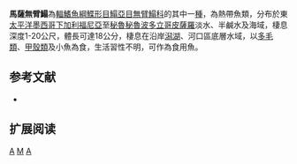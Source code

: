 {{Speciesbox 
| genus = Achirus
| species = mazatlanus
| image = Achirusmazatlanus.jpg
| status = LC
| status_system = IUCN3.1
| authority = [[Steindachner|Steindachner]], 1869
| synonyms = *''Solea mazatlana, Steindachner, 1869''
}}

'''馬薩無臂鰨'''為[[輻鰭魚綱|輻鰭魚綱]][[鰈形目|鰈形目]][[鰨亞目|鰨亞目]][[無臂鰨科|無臂鰨科]]的其中一[[種|種]]，為熱帶魚類，分布於東[[太平洋|太平洋]][[墨西哥|墨西哥]][[下加利福尼亞|下加利福尼亞]]至[[秘魯|秘魯]][[秘魯|秘魯]][[波多立哥皮薩羅|波多立哥皮薩羅]]淡水、半鹹水及海域，棲息深度1-20公尺，體長可達18公分，棲息在沿岸[[潟湖|潟湖]]、河口區底層水域，以[[多毛類|多毛類]]、[[甲殼類|甲殼類]]及小魚為食，生活習性不明，可作為食用魚。
==参考文献==
*{{FishBase_species|genus=Achirus|species=mazatlanus|year=2014|month=4}}

== 扩展阅读 ==
{{refbegin}}
{{wikispecies-inline|Achirus mazatlanus|馬薩無臂鰨}}
{{refend}}
{{Taxonbar|from=Q2198651}}

[[Category:食用魚|A]]
[[Category:無臂鰨屬|M]]
[[Category:1869年描述的魚類|A]]


{{魚類小作品}}